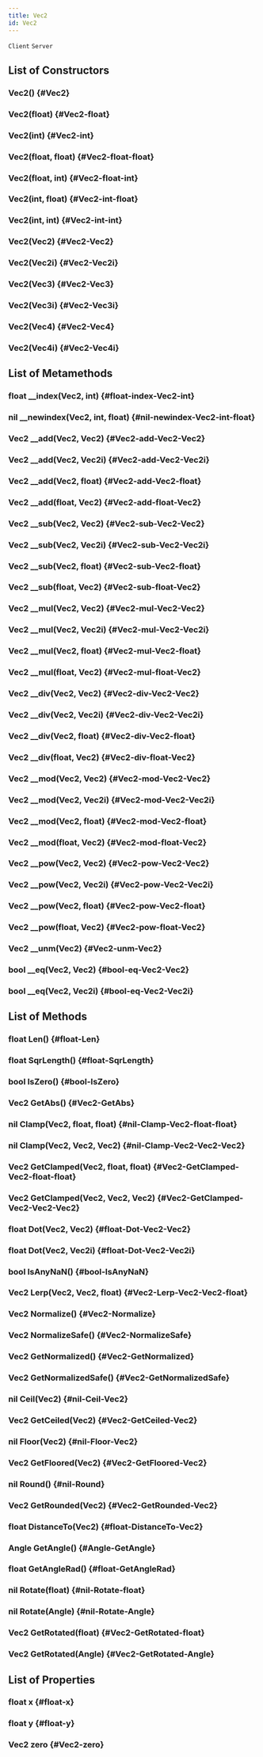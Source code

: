 ```yaml
---
title: Vec2
id: Vec2
---
```

`Client`
`Server`

## List of Constructors

### Vec2() {#Vec2}

### Vec2(float) {#Vec2-float}

### Vec2(int) {#Vec2-int}

### Vec2(float, float) {#Vec2-float-float}

### Vec2(float, int) {#Vec2-float-int}

### Vec2(int, float) {#Vec2-int-float}

### Vec2(int, int) {#Vec2-int-int}

### Vec2(Vec2) {#Vec2-Vec2}

### Vec2(Vec2i) {#Vec2-Vec2i}

### Vec2(Vec3) {#Vec2-Vec3}

### Vec2(Vec3i) {#Vec2-Vec3i}

### Vec2(Vec4) {#Vec2-Vec4}

### Vec2(Vec4i) {#Vec2-Vec4i}

## List of Metamethods

### float __index(Vec2, int) {#float-index-Vec2-int}

### nil __newindex(Vec2, int, float) {#nil-newindex-Vec2-int-float}

### Vec2 __add(Vec2, Vec2) {#Vec2-add-Vec2-Vec2}

### Vec2 __add(Vec2, Vec2i) {#Vec2-add-Vec2-Vec2i}

### Vec2 __add(Vec2, float) {#Vec2-add-Vec2-float}

### Vec2 __add(float, Vec2) {#Vec2-add-float-Vec2}

### Vec2 __sub(Vec2, Vec2) {#Vec2-sub-Vec2-Vec2}

### Vec2 __sub(Vec2, Vec2i) {#Vec2-sub-Vec2-Vec2i}

### Vec2 __sub(Vec2, float) {#Vec2-sub-Vec2-float}

### Vec2 __sub(float, Vec2) {#Vec2-sub-float-Vec2}

### Vec2 __mul(Vec2, Vec2) {#Vec2-mul-Vec2-Vec2}

### Vec2 __mul(Vec2, Vec2i) {#Vec2-mul-Vec2-Vec2i}

### Vec2 __mul(Vec2, float) {#Vec2-mul-Vec2-float}

### Vec2 __mul(float, Vec2) {#Vec2-mul-float-Vec2}

### Vec2 __div(Vec2, Vec2) {#Vec2-div-Vec2-Vec2}

### Vec2 __div(Vec2, Vec2i) {#Vec2-div-Vec2-Vec2i}

### Vec2 __div(Vec2, float) {#Vec2-div-Vec2-float}

### Vec2 __div(float, Vec2) {#Vec2-div-float-Vec2}

### Vec2 __mod(Vec2, Vec2) {#Vec2-mod-Vec2-Vec2}

### Vec2 __mod(Vec2, Vec2i) {#Vec2-mod-Vec2-Vec2i}

### Vec2 __mod(Vec2, float) {#Vec2-mod-Vec2-float}

### Vec2 __mod(float, Vec2) {#Vec2-mod-float-Vec2}

### Vec2 __pow(Vec2, Vec2) {#Vec2-pow-Vec2-Vec2}

### Vec2 __pow(Vec2, Vec2i) {#Vec2-pow-Vec2-Vec2i}

### Vec2 __pow(Vec2, float) {#Vec2-pow-Vec2-float}

### Vec2 __pow(float, Vec2) {#Vec2-pow-float-Vec2}

### Vec2 __unm(Vec2) {#Vec2-unm-Vec2}

### bool __eq(Vec2, Vec2) {#bool-eq-Vec2-Vec2}

### bool __eq(Vec2, Vec2i) {#bool-eq-Vec2-Vec2i}

## List of Methods

### float Len() {#float-Len}

### float SqrLength() {#float-SqrLength}

### bool IsZero() {#bool-IsZero}

### Vec2 GetAbs() {#Vec2-GetAbs}

### nil Clamp(Vec2, float, float) {#nil-Clamp-Vec2-float-float}

### nil Clamp(Vec2, Vec2, Vec2) {#nil-Clamp-Vec2-Vec2-Vec2}

### Vec2 GetClamped(Vec2, float, float) {#Vec2-GetClamped-Vec2-float-float}

### Vec2 GetClamped(Vec2, Vec2, Vec2) {#Vec2-GetClamped-Vec2-Vec2-Vec2}

### float Dot(Vec2, Vec2) {#float-Dot-Vec2-Vec2}

### float Dot(Vec2, Vec2i) {#float-Dot-Vec2-Vec2i}

### bool IsAnyNaN() {#bool-IsAnyNaN}

### Vec2 Lerp(Vec2, Vec2, float) {#Vec2-Lerp-Vec2-Vec2-float}

### Vec2 Normalize() {#Vec2-Normalize}

### Vec2 NormalizeSafe() {#Vec2-NormalizeSafe}

### Vec2 GetNormalized() {#Vec2-GetNormalized}

### Vec2 GetNormalizedSafe() {#Vec2-GetNormalizedSafe}

### nil Ceil(Vec2) {#nil-Ceil-Vec2}

### Vec2 GetCeiled(Vec2) {#Vec2-GetCeiled-Vec2}

### nil Floor(Vec2) {#nil-Floor-Vec2}

### Vec2 GetFloored(Vec2) {#Vec2-GetFloored-Vec2}

### nil Round() {#nil-Round}

### Vec2 GetRounded(Vec2) {#Vec2-GetRounded-Vec2}

### float DistanceTo(Vec2) {#float-DistanceTo-Vec2}

### Angle GetAngle() {#Angle-GetAngle}

### float GetAngleRad() {#float-GetAngleRad}

### nil Rotate(float) {#nil-Rotate-float}

### nil Rotate(Angle) {#nil-Rotate-Angle}

### Vec2 GetRotated(float) {#Vec2-GetRotated-float}

### Vec2 GetRotated(Angle) {#Vec2-GetRotated-Angle}

## List of Properties

### float x {#float-x}

### float y {#float-y}

### Vec2 zero {#Vec2-zero}

